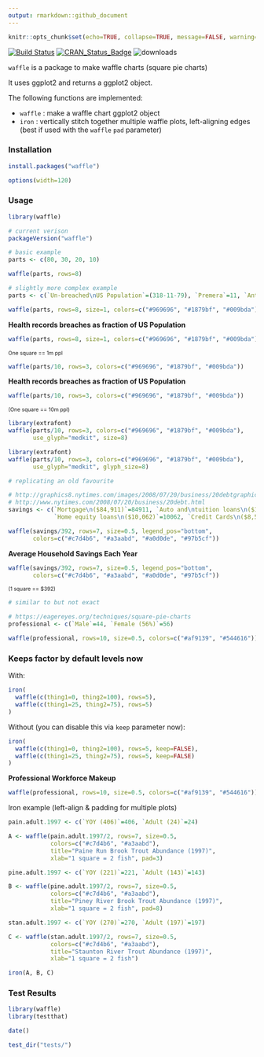 ```yaml
---
output: rmarkdown::github_document
---
```

```r
knitr::opts_chunk$set(echo=TRUE, collapse=TRUE, message=FALSE, warning=FALSE, error=FALSE, fig.retina=2)
```
[![Build Status](https://travis-ci.org/hrbrmstr/waffle.svg)](https://travis-ci.org/hrbrmstr/waffle) 
[![CRAN_Status_Badge](http://www.r-pkg.org/badges/version/waffle)](https://cran.r-project.org/package=waffle)
![downloads](http://cranlogs.r-pkg.org/badges/grand-total/waffle)

`waffle` is a package to make waffle charts (square pie charts)

It uses ggplot2 and returns a ggplot2 object.

The following functions are implemented:

- `waffle` : make a waffle chart ggplot2 object
- `iron` : vertically stitch together multiple waffle plots, left-aligning edges (best if used with the `waffle` `pad` parameter)

### Installation

```r
install.packages("waffle")
```

```r
options(width=120)
```

### Usage

```r
library(waffle)

# current verison
packageVersion("waffle")

# basic example
parts <- c(80, 30, 20, 10)
```

```r
waffle(parts, rows=8)
```

```r
# slightly more complex example
parts <- c(`Un-breached\nUS Population`=(318-11-79), `Premera`=11, `Anthem`=79)
```

```r
waffle(parts, rows=8, size=1, colors=c("#969696", "#1879bf", "#009bda"), legend_pos="bottom") 
```

**Health records breaches as fraction of US Population**
```r
waffle(parts, rows=8, size=1, colors=c("#969696", "#1879bf", "#009bda"), legend_pos="bottom")
```

<span style="font-size:8pt">One square == 1m ppl</span>

```r
waffle(parts/10, rows=3, colors=c("#969696", "#1879bf", "#009bda")) 
```

**Health records breaches as fraction of US Population**
```r
waffle(parts/10, rows=3, colors=c("#969696", "#1879bf", "#009bda")) 
```

<span style="font-size:8pt">(One square == 10m ppl)</span>

```r
library(extrafont)
waffle(parts/10, rows=3, colors=c("#969696", "#1879bf", "#009bda"),
       use_glyph="medkit", size=8)
```

```r
library(extrafont)
waffle(parts/10, rows=3, colors=c("#969696", "#1879bf", "#009bda"),
       use_glyph="medkit", glyph_size=8)
```

```r
# replicating an old favourite

# http://graphics8.nytimes.com/images/2008/07/20/business/20debtgraphic.jpg
# http://www.nytimes.com/2008/07/20/business/20debt.html
savings <- c(`Mortgage\n($84,911)`=84911, `Auto and\ntuition loans\n($14,414)`=14414, 
             `Home equity loans\n($10,062)`=10062, `Credit Cards\n($8,565)`=8565)
```

```r
waffle(savings/392, rows=7, size=0.5, legend_pos="bottom",
       colors=c("#c7d4b6", "#a3aabd", "#a0d0de", "#97b5cf"))
```


**Average Household Savings Each Year**
```r
waffle(savings/392, rows=7, size=0.5, legend_pos="bottom",
       colors=c("#c7d4b6", "#a3aabd", "#a0d0de", "#97b5cf"))
```

<span style="font-size:8pt">(1 square == $392)</span>

```r
# similar to but not exact

# https://eagereyes.org/techniques/square-pie-charts
professional <- c(`Male`=44, `Female (56%)`=56)
```

```r
waffle(professional, rows=10, size=0.5, colors=c("#af9139", "#544616"))
```

### Keeps factor by default levels now

With: 

```r
iron(
  waffle(c(thing1=0, thing2=100), rows=5),  
  waffle(c(thing1=25, thing2=75), rows=5)
)
```

Without (you can disable this via `keep` parameter now):

```r
iron(
  waffle(c(thing1=0, thing2=100), rows=5, keep=FALSE),  
  waffle(c(thing1=25, thing2=75), rows=5, keep=FALSE)
)
```

**Professional Workforce Makeup**

```r
waffle(professional, rows=10, size=0.5, colors=c("#af9139", "#544616"))
```

Iron example (left-align & padding for multiple plots)

```r
pain.adult.1997 <- c(`YOY (406)`=406, `Adult (24)`=24)

A <- waffle(pain.adult.1997/2, rows=7, size=0.5, 
            colors=c("#c7d4b6", "#a3aabd"), 
            title="Paine Run Brook Trout Abundance (1997)", 
            xlab="1 square = 2 fish", pad=3)

pine.adult.1997 <- c(`YOY (221)`=221, `Adult (143)`=143)

B <- waffle(pine.adult.1997/2, rows=7, size=0.5, 
            colors=c("#c7d4b6", "#a3aabd"), 
            title="Piney River Brook Trout Abundance (1997)", 
            xlab="1 square = 2 fish", pad=8)

stan.adult.1997 <- c(`YOY (270)`=270, `Adult (197)`=197)

C <- waffle(stan.adult.1997/2, rows=7, size=0.5, 
            colors=c("#c7d4b6", "#a3aabd"), 
            title="Staunton River Trout Abundance (1997)", 
            xlab="1 square = 2 fish")

iron(A, B, C)
```

### Test Results

```r
library(waffle)
library(testthat)

date()

test_dir("tests/")
```

